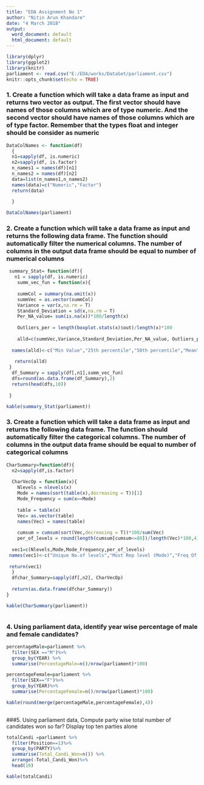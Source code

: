 ---
title: "EDA Assignment No 1"
author: "Nitin Arun Khandare"
date: "4 March 2018"
output:
  word_document: default
  html_document: default
---

```{r setup, include=FALSE}
library(dplyr)
library(ggplot2)
library(knitr)
parliament <- read.csv("E:/EDA/works/DataSet/parliament.csv")
knitr::opts_chunk$set(echo = TRUE)
```

### 1.	Create a function which will take a data frame as input and returns two vector as output. The first vector should have names of those columns which are of type numeric. And the second vector should have names of those columns which are of type factor. Remember that the types float and integer should be consider as numeric
```{r}

DataColNames <- function(df)
  {
  n1=sapply(df, is.numeric)
  n2=sapply(df, is.factor)
  n_names1 = names(df)[n1]
  n_names2 = names(df)[n2]
  data=list(n_names1,n_names2)
  names(data)=c("Numeric","Factor")
  return(data)
  
  }

DataColNames(parliament)
```


### 2.	Create a function which will take a data frame as input and returns the following data frame. The function should automatically filter the numerical columns. The number of columns in the output data frame should be equal to number of numerical columns

```{r}
 summary_Stat= function(df){
   n1 = sapply(df, is.numeric)
    summ_vec_fun = function(x){
   
    summCol = summary(na.omit(x))
    summVec = as.vector(summCol)
    Variance = var(x,na.rm = T)
    Standard_Deviation = sd(x,na.rm = T)
    Per_NA_value= sum(is.na(x))*100/length(x)
    
    Outliers_per = length(boxplot.stats(x)$out)/length(x)*100
    
    alld=c(summVec,Variance,Standard_Deviation,Per_NA_value, Outliers_per)
    
  names(alld)<-c("Min Value","25th percentile","50th percentile","Mean","75th    percentile","Max Value","Variance","Standard Deviation","% of missing values","% of outliers")
  
   return(alld)
 }
  df_Summary = sapply(df[,n1],summ_vec_fun)
  dfs=round(as.data.frame(df_Summary),2)
  return(head(dfs,10))
  
 }

kable(summary_Stat(parliament))
```

### 3.	Create a function which will take a data frame as input and returns the following data frame. The function should automatically filter the categorical columns. The number of columns in the output data frame should be equal to number of categorical columns
```{r}


CharSummary=function(df){
  n2=sapply(df,is.factor)
  
  CharVecOp = function(x){
    Nlevels = nlevels(x)
    Mode = names(sort(table(x),decreasing = T))[1]
    Mode_Frequency = sum(x==Mode)
    
    table = table(x)
    Vec= as.vector(table)
    names(Vec) = names(table)
    
    cumsum = cumsum(sort(Vec,decreasing = T))*100/sum(Vec)
    per_of_levels = round(length(cumsum[cumsum<=80])/length(Vec)*100,4)
    
  vec1=c(Nlevels,Mode,Mode_Frequency,per_of_levels)
 names(vec1)<-c("Unique No.of levels","Most Rep level (Mode)","Freq Of Repeating level","Per_of_levels")
    
 return(vec1)
  }
  dfchar_Summary=sapply(df[,n2], CharVecOp)
  
  return(as.data.frame(dfchar_Summary))
}

kable(CharSummary(parliament))



```

### 4.	Using parliament data, identify year wise percentage of male and female candidates?
```{r}


percentageMale=parliament %>% 
  filter(SEX =="M")%>%
  group_by(YEAR) %>% 
  summarise(PercentageMale=n()/nrow(parliament)*100)

percentageFemale=parliament %>%
  filter(SEX=="F")%>%
  group_by(YEAR)%>%
  summarise(PercentageFemale=n()/nrow(parliament)*100)

kable(round(merge(percentageMale,percentageFemale),4))
  


```

###5.	Using parliament data, Compute party wise total number of candidates won so far? Display top ten parties alone
```{r}
 
totalCandi =parliament %>%
  filter(Position==1)%>%
  group_by(PARTY)%>%
  summarise(Total_Candi_Won=n()) %>%
  arrange(-Total_Candi_Won)%>%
  head(10)

kable(totalCandi)
```
